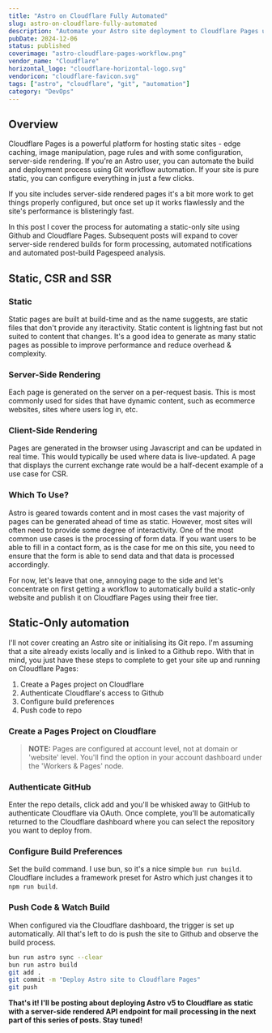 ```yaml
---
title: "Astro on Cloudflare Fully Automated"
slug: astro-on-cloudflare-fully-automated
description: "Automate your Astro site deployment to Cloudflare Pages using Git workflow automation"
pubDate: 2024-12-06
status: published
coverimage: "astro-cloudflare-pages-workflow.png"
vendor_name: "Cloudflare"
horizontal_logo: "cloudflare-horizontal-logo.svg"
vendoricon: "cloudflare-favicon.svg"
tags: ["astro", "cloudflare", "git", "automation"]
category: "DevOps"
---
```



## Overview

Cloudflare Pages is a powerful platform for hosting static sites - edge caching, image manipulation, page rules and with some configuration, server-side rendering. If you're an Astro user, you can automate the build and deployment process using Git workflow automation. If your site is pure static, you can configure everything in just a few clicks.

If you site includes server-side rendered pages it's a bit more work to get things properly configured, but once set up it works flawlessly and the site's performance is blisteringly fast.

In this post I cover the process for automating a static-only site using Github and Cloudflare Pages. Subsequent posts will expand to cover server-side rendered builds for form processing, automated notifications and automated post-build Pagespeed analysis.

## Static, CSR and SSR

### Static

Static pages are built at build-time and as the name suggests, are static files that don't provide any iteractivity. Static content is lightning fast but not suited to content that changes. It's a good idea to generate as many static pages as possible to improve performance and reduce overhead & complexity.

### Server-Side Rendering

Each page is generated on the server on a per-request basis. This is most commonly used for sides that have dynamic content, such as ecommerce websites, sites where users log in, etc.

### Client-Side Rendering

Pages are generated in the browser using Javascript and can be updated in real time. This would typically be used where data is live-updated. A page that displays the current exchange rate would be a half-decent example of a use case for CSR.

### Which To Use?

Astro is geared towards content and in most cases the vast majority of pages can be generated ahead of time as static. However, most sites will often need to provide some degree of interactivity. One of the most common use cases is the processing of form data. If you want users to be able to fill in a contact form, as is the case for me on this site, you need to ensure that the form is able to send data and that data is processed accordingly.

For now, let's leave that one, annoying page to the side and let's concentrate on first getting a workflow to automatically build a static-only website and publish it on Cloudflare Pages using their free tier.

## Static-Only automation

I'll not cover creating an Astro site or initialising its Git repo. I'm assuming that a site already exists locally and is linked to a Github repo. With that in mind, you just have these steps to complete to get your site up and running on Cloudflare Pages:

1. Create a Pages project on Cloudflare
2. Authenticate Cloudflare's access to Github
3. Configure build preferences
4. Push code to repo

### Create a Pages Project on Cloudflare

> **NOTE:** Pages are configured at account level, not at domain or 'website' level. You'll find the option in your account dashboard under the 'Workers & Pages' node.

<div class="not-prose">
<LightBox src={cloudflarePagesDashboard}
  alt="Cloudflare Pages"
  width={300}
  class="my-4"
  caption="Cloudflare Pages dashboard showing the Workers & Pages section"
/>
</div>

### Authenticate GitHub

Enter the repo details, click add and you'll be whisked away to GitHub to authenticate Cloudflare via OAuth. Once complete, you'll be automatically returned to the Cloudflare dashboard where you can select the repository you want to deploy from.

### Configure Build Preferences

Set the build command. I use bun, so it's a nice simple `bun run build`. Cloudflare includes a framework preset for Astro which just changes it to `npm run build`.

<div class="not-prose">
<LightBox src={cloudflarePagesBuildPreferences}
  alt="Cloudflare build preferences"
  width={300}
  class="my-4"
  caption="Build preferences"
/>
</div>

### Push Code &amp; Watch Build

When configured via the Cloudflare dashboard, the trigger is set up automatically. All that's left to do is push the site to Github and observe the build process.

```bash caption="Push Astro code to repository"
bun run astro sync --clear
bun run astro build
git add .
git commit -m "Deploy Astro site to Cloudflare Pages"
git push
```

<div class="not-prose">
<LightBox src={cloudflarePagesBuildProcess}
  alt="Cloudflare build process"
  width={300}
  class="my-4"
  caption="Watch the build process"
/>
</div>

**That's it! I'll be posting about deploying Astro v5 to Cloudflare as static with a server-side rendered API endpoint for mail processing in the next part of this series of posts. Stay tuned!**